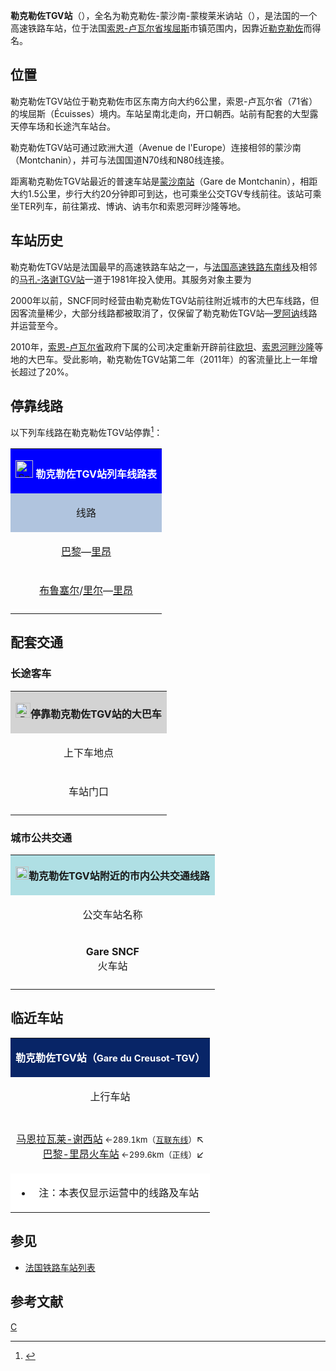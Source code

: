 {{Distinguish|勒克勒佐站}}
{{Infobox station
|symbol_right=[[File:_Sncf-logo.svg|32x32px]]
|native_name=Gare du Creusot-TGV
|native_name_lang=fr
|name= 勒克勒佐TGV站<br><span style="font-size:small">（勒克勒佐-蒙沙南-蒙索莱米讷站）</span><br>
|image=勒克勒佐TGV站.jpg
|caption=勒克勒佐TGV站的主站房
|borough={{FRA}}[[索恩-卢瓦尔省|索恩-卢瓦尔省]][[埃屈斯|埃屈斯]]
|address=Avenue de l'Europe,<br>71210 ÉCUISSES
|coordinates={{coord|46|45|54|N|4|29|59|E|display=inline,title|scale:10000}}
|code=694109
|elevation=352
|architect=
|owned= [[File:_Sncf-logo.svg|32x32px]]
|structure=地面高铁车站
|opened=1981年9月27日
|closed=
|status=使用中
|operator= [[File:_Sncf-logo.svg|32x32px]]
|lines=[[法国高速铁路东南线|法国高速铁路东南线]]
|platforms=2
|tracks=2
|type=客运车站，兼办货运业务
|services=[[法国大区列车|TER]]
|passengers=679,127人次
|pass_year=2016年<ref>{{Cite web|url=https://ressources.data.sncf.com/explore/dataset/frequentation-gares/table/?sort=voyageurs_2014&q=le+creusot|title=Fréquentation en gares|accessdate=2018-12-07|author=SNCF|date=|language=fr|publisher=SNCF Open Data}}</ref>
|pass_rank=a级
|other_services_collapsible=yes
|other_services={{Infobox|child=yes
|label1={{Mobigo logo}}
|data1=<span style="background:#000000"><span style="color:#FFFFFF">LR</span></span><span style="background:#FFFFFF"><span style="color:#000000">'''702'''</span> <span style="background:#000000"><span style="color:#FFFFFF">LR</span></span><span style="background:#FFFFFF"><span style="color:#000000">'''706'''</span> <span style="background:#000000"><span style="color:#FFFFFF">LR</span></span><span style="background:#FFFFFF"><span style="color:#000000">'''707'''</span> <span style="background:#000000"><span style="color:#FFFFFF">LR</span></span><span style="background:#FFFFFF"><span style="color:#000000">'''708'''</span>
|label2=MonRézo
|data2=<span style="background:#FDF25A"><span style="color:#000000">'''TGV'''</span></span>
|label3=
|data3=
|label4=
|data4=
|label5=
|data5=
|label6=
|data6=
|label7=
|data7=
|label8=
|data8=
|label9=
|data9=
|label10=
|data10=
|label11=
|data11=
}}
}}
'''勒克勒佐TGV站'''（{{lang-fr|Gare du Creusot-TGV}}），全名为勒克勒佐-蒙沙南-蒙梭莱米讷站（{{lang-fr|Gare du Creusot-Montchanin-Montceaux-les-Mines}}），是法国的一个高速铁路车站，位于法国[[索恩-卢瓦尔省|索恩-卢瓦尔省]][[埃屈斯|埃屈斯]]市镇范围内，因靠近[[勒克勒佐|勒克勒佐]]而得名。

==位置==

勒克勒佐TGV站位于勒克勒佐市区东南方向大约6公里，索恩-卢瓦尔省（71省）的埃屈斯（Écuisses）境内。车站呈南北走向，开口朝西。站前有配套的大型露天停车场和长途汽车站台。

勒克勒佐TGV站可通过欧洲大道（Avenue de l'Europe）连接相邻的蒙沙南（Montchanin），并可与法国国道N70线和N80线连接。

距离勒克勒佐TGV站最近的普速车站是[[蒙沙南站|蒙沙南站]]（Gare de Montchanin），相距大约1.5公里，步行大约20分钟即可到达，也可乘坐公交TGV专线前往。该站可乘坐TER列车，前往第戎、博讷、讷韦尔和索恩河畔沙隆等地。

==车站历史==

勒克勒佐TGV站是法国最早的高速铁路车站之一，与[[法国高速铁路东南线|法国高速铁路东南线]]及相邻的[[马孔-洛谢TGV站|马孔-洛谢TGV站]]一道于1981年投入使用。其服务对象主要为{{link-fr|勒克勒佐城市公共社区|Communauté urbaine Creusot-Montceau}}

2000年以前，SNCF同时经营由勒克勒佐TGV站前往附近城市的大巴车线路，但因客流量稀少，大部分线路都被取消了，仅保留了勒克勒佐TGV站—[[罗阿讷|罗阿讷]]线路并运营至今。

2010年，[[索恩-卢瓦尔省|索恩-卢瓦尔省]]政府下属的{{link-fr|索恩-卢瓦尔省城际客运|Réseau interurbain de Saône-et-Loire}}公司决定重新开辟前往[[欧坦|欧坦]]、[[索恩河畔沙隆|索恩河畔沙隆]]等地的大巴车。受此影响，勒克勒佐TGV站第二年（2011年）的客流量比上一年增长超过了20%。

== 停靠线路 ==

{{动态列表|最后更新时间：2016年4月16日。本章节内容仅供参考，不排除临时性的变更。欢迎修正和补充}}

以下列车线路在勒克勒佐TGV站停靠<ref>{{Cite web|url=http://www.sncf.com/fr/gare/horaires/creusot-tgv|title=勒克勒佐TGV站实时列车时刻表|accessdate=2016-04-16|author=SNCF|date=|language=法语|publisher=SNCF}}</ref>：

{| class="wikitable mw-collapsible" 
|colspan="5" style="background:#0000FF" align="center" |[[File:Sncf-logo.svg|28x28px]] <span style="color:#FFFFFF">'''勒克勒佐TGV站列车线路表'''</span>
|-
!style="background:#B0C4DE"| 线路
!style="background:#B0C4DE"|车种
!style="background:#B0C4DE"|上一站
!style="background:#B0C4DE"|下一站
!style="background:#B0C4DE"|大致运行频率{{noteTag|name=noteA}}
|-
|[[巴黎里昂站|巴黎]]—[[里昂佩拉什站|里昂]]
| rowspan="2" align="center" |'''[[TGV|TGV]]'''
|[[巴黎里昂站|巴黎]]
|[[马孔-洛谢TGV站|马孔TGV]]/[[里昂帕尔迪厄站|里昂帕丢]]
|每天8趟左右
|-
|[[布鲁塞尔南站|布鲁塞尔]]/[[里尔欧洲站|里尔]]—[[里昂佩拉什站|里昂]]
|[[马恩拉瓦莱-谢西站|马恩拉瓦莱]]
|[[里昂帕尔迪厄站|里昂帕丢]]
|每天1趟
|-
|colspan="5" style="background:#FFFFFF"|{{noteFoot|1=
{{noteTag|name=noteA|1=在本栏中，往返1次为"1趟"；除特别标明外，其数据仅工作日有效，周末及节假日列车数量可能会减少}}
}}
|}

==配套交通==
===长途客车===

{| class="wikitable mw-collapsible" 
|colspan="3" align="center" style="background:#D3D3D3" |[[File:BSicon_BUS.svg|24x24px]]'''停靠勒克勒佐TGV站的大巴车'''
|-
!align="center" |上下车地点
!align="center" |运营单位
!align="center" |主要线路及目的地{{noteTag|name=noteA}}
|-
| rowspan="3" align="center" |车站门口
|align="center" |{{link-fr|勃艮第-弗朗什-孔泰大区城际客运|Mobigo|勃艮第-弗朗什-孔泰<br>大区城际客运}}<br>{{Mobigo logo}}<ref>{{Cite web|url=http://viamobigo.fr/Train-car-bus-tram/CARS/Saone-et-Loire|title=FICHES HORAIRES ACTUELLEMENT EN VIGUEUR (depuis le 1er septembre 2018)|accessdate=2018-12-07|author=Mobigo|date=|language=法语|publisher=Mobigo|archive-url=https://web.archive.org/web/20181005062916/http://viamobigo.fr/Train-car-bus-tram/CARS/Saone-et-Loire|archive-date=2018-10-05|dead-url=yes}}</ref>{{noteTag|name=noteB}}
|
<span style="background:#000000"><span style="color:#FFFFFF">LR</span></span><span style="background:#FFFFFF"><span style="color:#000000">'''702'''</span></span> [[昂德奈的圣洛朗|昂德奈的圣洛朗]]{{.w}}[[圣雷米_(索恩-卢瓦尔省)|圣雷米]]{{.w}}[[索恩河畔沙隆|索恩河畔沙隆]]{{noteTag|name=noteE}}<br>
<span style="background:#000000"><span style="color:#FFFFFF">LR</span></span><span style="background:#FFFFFF"><span style="color:#000000">'''706'''</span></span> [[托尔西_(索恩-卢瓦尔省)|托尔西]]{{.w}}[[勒克勒佐|勒克勒佐]]{{.w}}[[马尔马涅_(索恩-卢瓦尔省)|马尔马涅]]{{.w}}[[昂蒂利|昂蒂利]]{{.w}}[[欧坦|欧坦]]<br>
<span style="background:#000000"><span style="color:#FFFFFF">LR</span></span><span style="background:#FFFFFF"><span style="color:#000000">'''707'''</span></span> [[勒克勒佐|勒克勒佐]]{{.w}}[[托尔西_(索恩-卢瓦尔省)|托尔西]]{{.w}}[[蒙沙南站|蒙沙南]]{{.w}}[[圣雷米_(索恩-卢瓦尔省)|圣雷米]]{{.w}}[[索恩河畔沙隆|索恩河畔沙隆]]{{noteTag|name=noteC}}<br>
<span style="background:#000000"><span style="color:#FFFFFF">LR</span></span><span style="background:#FFFFFF"><span style="color:#000000">'''708'''</span></span> [[蒙梭矿|蒙梭矿]]{{noteTag|name=noteC}}
|-
|align="center" |罗讷-阿尔卑斯城际客运<br>Car Rhône-Alpes{{noteTag|name=noteB}}
|
<code>'''13'''</code> [[蒙沙南站|蒙沙南]]{{.w}}{{link-fr|马尔希尼|Marcigny}}{{.w}}[[罗阿讷|罗阿讷]]<span style="font-size:small">（[[罗阿讷站|火车站]]）</span>{{.w}}[[勒科托|勒科托]]
|-
|align="center" |[[法国国家铁路|SNCF]]<br>Car TER{{noteTag|name=noteB}}
|（''当铁路线施工或罢工时，SNCF可能会提供途径该线路沿途站点的大巴车''）
|-
|colspan="3" style="background:#FFFFFF"|{{noteFoot|1=
{{noteTag|name=noteA|1=本栏不包括可以联程中转前往的目的地}}
{{noteTag|name=noteB|1=其车票可与SNCF的车票联程购买}}
{{noteTag|name=noteC|1=周日及节假日停运}}
{{noteTag|name=noteE|1=每天20:00以后、周日及节假日全天：需提前预定}}
}}
|}

===城市公共交通===

{| class="wikitable mw-collapsible " 
|colspan="3" align="center" style="background:#AFDFE4"|[[File:Bus-logo.svg|21x21px]]'''勒克勒佐TGV站附近的市内公共交通线路'''
|-
!align="center" |公交车站名称
!align="center" |位置
!align="center" |停靠线路{{noteTag|name=noteA}}<ref>{{Cite web|url=http://www.monrezo.org/images/plans-reseau/PLAN-CREUSOT-au-18-04-2017.pdf|title=Plan du réseau|accessdate=2018-12-07|author=MonRezo|date=2017-04-18|language=法语|publisher= }}</ref>
|-
|align="center" |'''Gare SNCF'''<br>火车站
|align="center" |勒克勒佐TGV站门口
|
<span style="background:#FDF25A"><span style="color:#000000">'''TGV'''</span></span> '''[[勒克勒佐|勒克勒佐]]'''-神学院 ↔ '''[[蒙梭矿|蒙梭矿]]'''-[[蒙梭矿站|火车站]] 
|-
|colspan="3" style="background:#FFFFFF"|{{noteFoot|1=
{{noteTag|name=noteA|1='''粗体字'''代表该站所在的市镇；中文名称非官方正式翻译，仅供参考。勒克勒佐市区内的公交线路周日及节假日停运}}
}}
|}

==临近车站==

{|class="wikitable mw-collapsible" style="margin: 0 auto; width:52em;"
|colspan="3"  style="background:#082567" align="center" |<span style="color:#FFFFFF">'''勒克勒佐TGV站（<span style="font-size:11pt;">Gare du Creusot-TGV</span>）'''</span>
|-
!上行车站
!线路
!下行车站
|-
|-
|align="center" |<div style="display:inline-block; text-align:right; vertical-align:middle;">[[马恩拉瓦莱-谢西站|马恩拉瓦莱-谢西站]]<span style="font-size:small"> ←289.1km（[[法国高速铁路互联东线|互联东线]]）</span>↖<br /> [[巴黎-里昂火车站|巴黎-里昂火车站]]<span style="font-size:small"> ←299.6km（正线）</span>↙</div>
|align="center" |'''[[法国高速铁路东南线|法国高速铁路东南线]]'''
|align="center" |[[马孔-洛谢TGV站|马孔-洛谢TGV站]]<br><span style="font-size:small">→ 60.1km</span>
|-
|colspan="3" style="background:#FFFFFF"|
*注：本表仅显示运营中的线路及车站
|}

==参见==
* [[法国铁路车站列表|法国铁路车站列表]]

== 参考文献 ==
{{Reflist}}

{{法国主要火车站列表}}

[[Category:索恩-卢瓦尔省铁路车站|C]]
